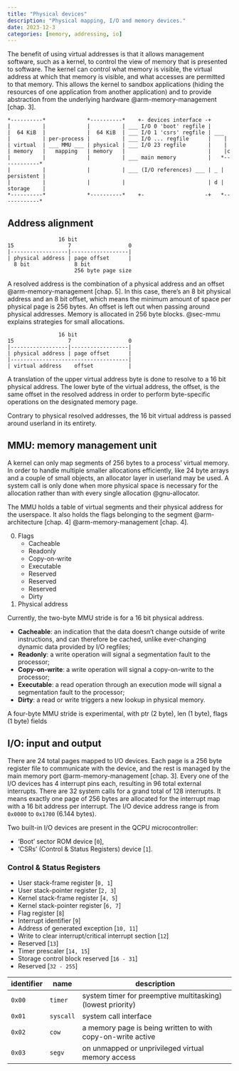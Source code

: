 ```yaml
---
title: "Physical devices"
description: "Physical mapping, I/O and memory devices."
date: 2023-12-3
categories: [memory, addressing, io]
---
```


The benefit of using virtual addresses is that it allows management software,
such as a kernel, to control the view of memory that is presented to software.
The kernel can control what memory is visible, the virtual address at which that
memory is visible, and what accesses are permitted to that memory. This allows
the kernel to sandbox applications (hiding the resources of one application from
another application) and to provide abstraction from the underlying hardware
@arm-memory-management [chap. 3].

```
*----------*             *----------*    +- devices interface -+
|          |             |          | ___ I/O 0 'boot' regfile |
|  64 KiB  |             |  64 KiB  | ___ I/O 1 'csrs' regfile | ___
|          | per-process |          | ___ I/O ... regfile      |    |
| virtual  | ___ MMU ___ | physical | ___ I/O 23 regfile       |    |
| memory   |   mapping   | memory   |                          |    |c
|          |             |          | ___ main memory          |   *------------*
|          |             |          | ___ (I/O references) ___ | _ | persistent |
|          |             |          |                          | d | storage    |
*----------*             *----------*    +-                   -+   *------------*
```

## Address alignment

```
                16 bit
15                 7                  0
|------------------|------------------|
| physical address | page offset      |
  8 bit              8 bit
                     256 byte page size
```

A resolved address is the combination of a physical address and an offset
@arm-memory-management [chap. 5]. In this case, there's an 8 bit physical
address and an 8 bit offset, which means the minimum amount of space per
physical page is 256 bytes. An offset is left out when passing around physical
addresses. Memory is allocated in 256 byte blocks. @sec-mmu explains strategies
for small allocations.

```
                16 bit
15                 7                  0
|------------------|------------------|
| physical address | page offset      |
|-------------------------------------|
| virtual address    offset           |
```

A translation of the upper virtual address byte is done to resolve to a 16 bit
physical address. The lower byte of the virtual address, the offset, is the same
offset in the resolved address in order to perform byte-specific operations on
the designated memory page.

Contrary to physical resolved addresses, the 16 bit virtual address is passed
around userland in its entirety.

## MMU: memory management unit {#sec-mmu}

A kernel can only map segments of 256 bytes to a process' virtual memory. In
order to handle multiple smaller allocations efficiently, like 24 byte arrays
and a couple of small objects, an allocator layer in userland may be used. A
system call is only done when more physical space is necessary for the
allocation rather than with every single allocation @gnu-allocator.

The MMU holds a table of virtual segments and their physical address for the
userspace. It also holds the flags belonging to the segment @arm-architecture
[chap. 4] @arm-memory-management [chap. 4].

0. Flags
    - Cacheable
    - Readonly
    - Copy-on-write
    - Executable
    - Reserved
    - Reserved
    - Reserved
    - Dirty
1. Physical address

Currently, the two-byte MMU stride is for a 16 bit physical address.

* **Cacheable**: an indication that the data doesn't change outside of write
  instructions, and can therefore be cached, unlike ever-changing dynamic data
  provided by I/O regfiles;
* **Readonly**: a write operation will signal a segmentation fault to the
  processor;
* **Copy-on-write**: a write operation will signal a copy-on-write to the
  processor;
* **Executable**: a read operation through an execution mode will signal a
  segmentation fault to the processor;
* **Dirty**: a read or write triggers a new lookup in physical memory.

::: {.callout-note}
A four-byte MMU stride is experimental, with ptr (2 byte), len (1 byte), flags (1 byte) fields
:::

## I/O: input and output {#sec-io}

There are 24 total pages mapped to I/O devices. Each page is a 256 byte register
file to communicate with the device, and the rest is managed by the main memory
port @arm-memory-management [chap. 3]. Every one of the I/O devices has 4
interrupt pins each, resulting in 96 total external interrupts. There are 32
system calls for a grand total of 128 interrupts. It means exactly one page of
256 bytes are allocated for the interrupt map with a 16 bit address per
interrupt. The I/O device address range is from `0x0000` to `0x1700` (6.144
bytes).

Two built-in I/O devices are present in the QCPU microcontroller:

* 'Boot' sector ROM device [`0`],
* 'CSRs' (Control & Status Registers) device [`1`].

### Control & Status Registers

* User stack-frame register [`0, 1`]
* User stack-pointer register [`2, 3`]
* Kernel stack-frame register [`4, 5`]
* Kernel stack-pointer register [`6, 7`]
* Flag register [`8`]
* Interrupt identifier [`9`]
* Address of generated exception [`10, 11`]
* Write to clear interrupt/critical interrupt section [`12`]
* Reserved [`13`]
* Timer prescaler [`14, 15`]
* Storage control block reserved [`16 - 31`]
* Reserved [`32 - 255`]

| identifier | name      | description                                                 |
|------------+-----------+-------------------------------------------------------------|
| `0x00`     | `timer`   | system timer for preemptive multitasking) (lowest priority) |
| `0x01`     | `syscall` | system call interface                                       |
| `0x02`     | `cow`     | a memory page is being written to with copy-on-write active |
| `0x03`     | `segv`    | on unmapped or unprivileged virtual memory access           |

<!--

Interrupts with a lower address have higher priority. An interrupt with address
0 can therefore interrupt the interrupt with address 1[^1]. Having two
predetermined I/O devices give 8 CPU interrupts, mainly for maintenance and
security:

| address   | name    | description                                                                        |
|-----------+---------+------------------------------------------------------------------------------------|
| `0100000` | `reset` | reset pin active (highest priority)                                                |
| `0100001` |         | reserved                                                                           |
| `0100010` |         | reserved                                                                           |
| `0100011` |         | reserved                                                                           |
| `0100100` | `segv`  | on unmapped or unprivileged virtual memory access                                  |
| `0100101` | `cow`   | a memory page is being written to with copy-on-write active                        |
| `0100110` | `mmap`  | a (physical) map request of an I/O device was received                             |
| `0100111` | `timer` | system timer for preemptive multitasking (lowest system priority, higher than I/O) |

System calls are addressed before the system interrupts. I/O devices are
addressed after the system interrupts.

An interrupt can come with data depending on the I/O device, which can be read
from the I/O register file, usually through a device driver. An I/O device can
include multiple physical I/O devices to save register file space and/or manage
dynamic devices with a register/unregister system.

Interrupt defers add a 24[^2] cycle buffer in which it's guaranteed no `timer`
interrupt is fired. It's used in critical sections. However, the `dfr`
instruction can implicitly fire `timer` (before the next instruction is
executed) if deemed necessary to prevent cyclic usage of this feature.

[^1]: Feature is currently uncertain.
[^2]: Cycle buffer is system-dependent.

-->
